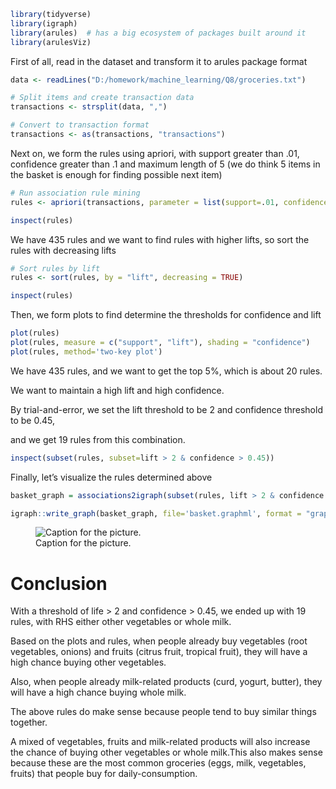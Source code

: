 ```{r}
library(tidyverse)
library(igraph)
library(arules)  # has a big ecosystem of packages built around it
library(arulesViz)
```

First of all, read in the dataset and transform it to arules package format

```{r}
data <- readLines("D:/homework/machine_learning/Q8/groceries.txt")

# Split items and create transaction data
transactions <- strsplit(data, ",")

# Convert to transaction format
transactions <- as(transactions, "transactions")
```

Next on, we form the rules using apriori, with support greater than .01, confidence greater than .1 and maximum length of 5 (we do think 5 items in the basket is enough for finding possible next item)

```{r}
# Run association rule mining
rules <- apriori(transactions, parameter = list(support=.01, confidence=.1, maxlen=5))

inspect(rules)
```

We have 435 rules and we want to find rules with higher lifts, so sort the rules with decreasing lifts

```{r}
# Sort rules by lift
rules <- sort(rules, by = "lift", decreasing = TRUE)

inspect(rules)
```

Then, we form plots to find determine the thresholds for confidence and lift

```{r}
plot(rules)
plot(rules, measure = c("support", "lift"), shading = "confidence")
plot(rules, method='two-key plot')
```

We have 435 rules, and we want to get the top 5%, which is about 20 rules.

We want to maintain a high lift and high confidence.

By trial-and-error, we set the lift threshold to be 2 and confidence threshold to be 0.45,

and we get 19 rules from this combination.

```{r}
inspect(subset(rules, subset=lift > 2 & confidence > 0.45))
```

Finally, let's visualize the rules determined above

```{r}
basket_graph = associations2igraph(subset(rules, lift > 2 & confidence > 0.45), associationsAsNodes = FALSE) 

igraph::write_graph(basket_graph, file='basket.graphml', format = "graphml")
```

![Caption for the picture.](D:/homework/machine_learning/Q8/basket_rules.png)

# Conclusion

With a threshold of life > 2 and confidence > 0.45, we ended up with 19 rules, with RHS either other vegetables or whole milk.

Based on the plots and rules, when people already buy vegetables (root vegetables, onions) and fruits (citrus fruit, tropical fruit), they will have a high chance buying other vegetables. 

Also, when people already milk-related products (curd, yogurt, butter), they will have a high chance buying whole milk.

The above rules do make sense because people tend to buy similar things together.

A mixed of vegetables, fruits and milk-related products will also increase the chance of buying other vegetables or whole milk.This also makes sense because these are the most common groceries (eggs, milk, vegetables, fruits) that people buy for daily-consumption. 

